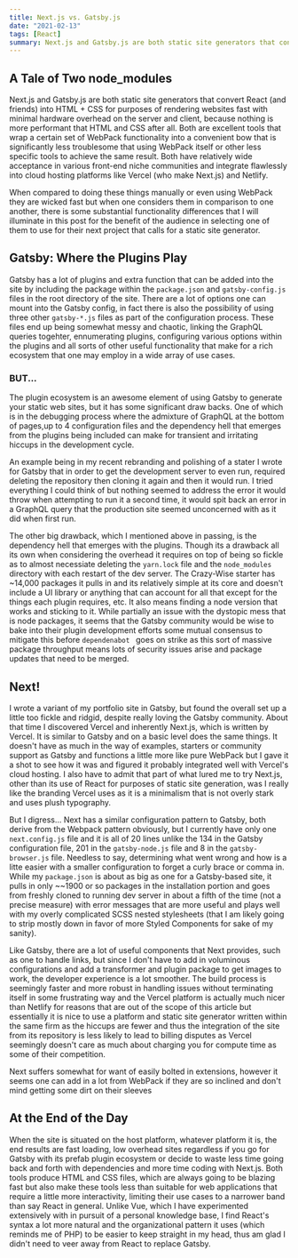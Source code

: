 ```yaml
---
title: Next.js vs. Gatsby.js
date: "2021-02-13"
tags: [React]
summary: Next.js and Gatsby.js are both static site generators that convert React (and friends) into HTML + CSS for purposes of rendering websites fast with minimal hardware overhead on the server and client, because nothing is more performant that HTML and CSS after all. Both are excellent tools that wrap a certain set of WebPack functionality into a convenient bow that is significantly less troublesome that using WebPack itself or other less specific tools to achieve the same result.
---
```


## A Tale of Two node_modules

Next.js and Gatsby.js are both static site generators that convert React (and friends) into HTML + CSS for purposes of rendering websites fast with minimal hardware overhead on the server and client, because nothing is more performant that HTML and CSS after all. Both are excellent tools that wrap a certain set of WebPack functionality into a convenient bow that is significantly less troublesome that using WebPack itself or other less specific tools to achieve the same result. Both have relatively wide acceptance in various front-end niche communities and integrate flawlessly into cloud hosting platforms like Vercel (who make Next.js) and Netlify.

When compared to doing these things manually or even using WebPack they are wicked fast but when one considers them in comparison to one another, there is some substantial functionality differences that I will illuminate in this post for the benefit of the audience in selecting one of them to use for their next project that calls for a static site generator.

## Gatsby: Where the Plugins Play

Gatsby has a lot of plugins and extra function that can be added into the site by including the package within the `package.json` and `gatsby-config.js` files in the root directory of the site. There are a lot of options one can mount into the Gatsby config, in fact there is also the possibility of using three other `gatsby-*.js` files as part of the configuration process. These files end up being somewhat messy and chaotic, linking the GraphQL queries togehter, ennumerating plugins, configuring various options within the plugins and all sorts of other useful functionality that make for a rich ecosystem that one may employ in a wide array of use cases.

### BUT...

The plugin ecosystem is an awesome element of using Gatsby to generate your static web sites, but it has some significant draw backs. One of which is in the debugging process where the admixture of GraphQL at the bottom of pages,up to 4 configuration files and the dependency hell that emerges from the plugins being included can make for transient and irritating hiccups in the development cycle.

An example being in my recent rebranding and polishing of a stater I wrote for Gatsby that in order to get the development server to even run, required deleting the repository then cloning it again and then it would run. I tried everything I could think of but nothing seemed to address the error it would throw when attempting to run it a second time, it would spit back an error in a GraphQL query that the production site seemed unconcerned with as it did when first run.

The other big drawback, which I mentioned above in passing, is the dependency hell that emerges with the plugins. Though its a drawback all its own when considering the overhead it requires on top of being so fickle as to almost necessiate deleting the `yarn.lock` file and the `node_modules` directory with each restart of the dev server. The Crazy-Wise starter has ~14,000 packages it pulls in and its relatively simple at its core and doesn't include a UI library or anything that can account for all that except for the things each plugin requires, etc. It also means finding a node version that works and sticking to it. While partially an issue with the dystopic mess that is node packages, it seems that the Gatsby community would be wise to bake into their plugin development efforts some mutual consensus to mitigate this before `dependenabot ` goes on strike as this sort of massive package throughput means lots of security issues arise and package updates that need to be merged.

## Next!

I wrote a variant of my portfolio site in Gatsby, but found the overall set up a little too fickle and ridgid, despite really loving the Gatsby community. About that time I discovered Vercel and inherently Next.js, which is written by Vercel. It is similar to Gatsby and on a basic level does the same things. It doesn't have as much in the way of examples, starters or community support as Gatsby and functions a little more like pure WebPack but I gave it a shot to see how it was and figured it probably integrated well with Vercel's cloud hosting. I also have to admit that part of what lured me to try Next.js, other than its use of React for purposes of static site generation, was I really like the branding Vercel uses as it is a minimalism that is not overly stark and uses plush typography.

But I digress... Next has a similar configuration pattern to Gatsby, both derive from the Webpack pattern obviously, but I currently have only one `next.config.js` file and it is all of 20 lines unlike the 134 in the Gatsby configuration file, 201 in the `gatsby-node.js` file and 8 in the `gatsby-browser.js` file. Needless to say, determining what went wrong and how is a litte easier with a smaller configuration to forget a curly brace or comma in. While my `package.json` is about as big as one for a Gatsby-based site, it pulls in only ~~1900 or so packages in the installation portion and goes from freshly cloned to running dev server in about a fifth of the time (not a precise measure) with error messages that are more useful and plays well with my overly complicated SCSS nested stylesheets (that I am likely going to strip mostly down in favor of more Styled Components for sake of my sanity).

Like Gatsby, there are a lot of useful components that Next provides, such as one to handle links, but since I don't have to add in voluminous configurations and add a transformer and plugin package to get images to work, the developer experience is a lot smoother. The build process is seemingly faster and more robust in handling issues without terminating itself in some frustrating way and the Vercel platform is actually much nicer than Netlify for reasons that are out of the scope of this article but essentially it is nice to use a platform and static site generator written within the same firm as the hiccups are fewer and thus the integration of the site from its repository is less likely to lead to billing disputes as Vercel seemingly doesn't care as much about charging you for compute time as some of their competition.

Next suffers somewhat for want of easily bolted in extensions, however it seems one can add in a lot from WebPack if they are so inclined and don't mind getting some dirt on their sleeves

## At the End of the Day

When the site is situated on the host platform, whatever platform it is, the end results are fast loading, low overhead sites regardless if you go for Gatsby with its prefab plugin ecosystem or decide to waste less time going back and forth with dependencies and more time coding with Next.js. Both tools produce HTML and CSS files, which are always going to be blazing fast but also make these tools less than suitable for web applications that require a little more interactivity, limiting their use cases to a narrower band than say React in general. Unlike Vue, which I have experimented extensively with in pursuit of a personal knowledge base, I find React's syntax a lot more natural and the organizational pattern it uses (which reminds me of PHP) to be easier to keep straight in my head, thus am glad I didn't need to veer away from React to replace Gatsby.
